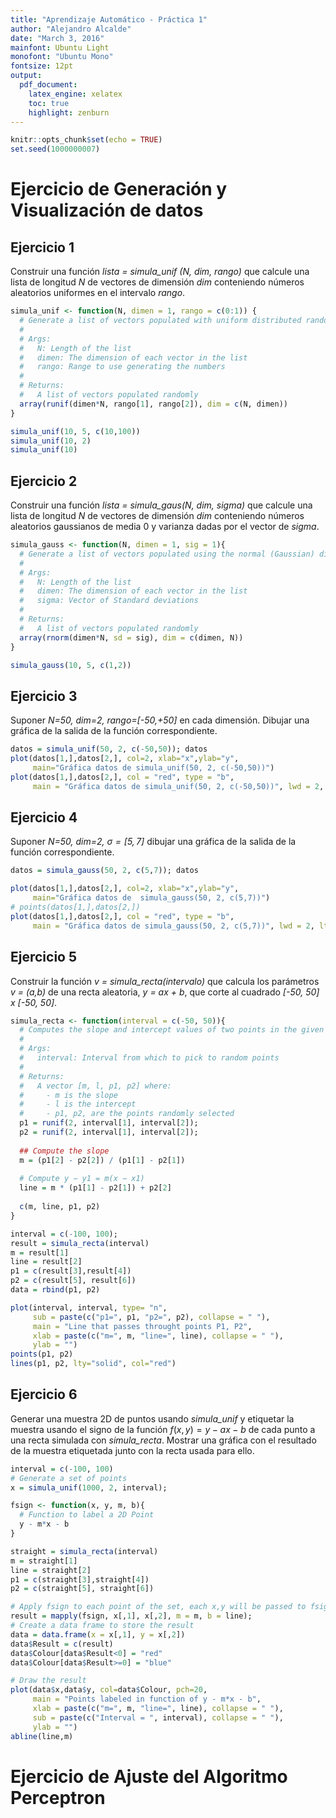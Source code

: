 ```yaml
---
title: "Aprendizaje Automático - Práctica 1"
author: "Alejandro Alcalde"
date: "March 3, 2016"
mainfont: Ubuntu Light
monofont: "Ubuntu Mono"
fontsize: 12pt
output:
  pdf_document:
    latex_engine: xelatex
    toc: true
    highlight: zenburn
---
```


```r
knitr::opts_chunk$set(echo = TRUE)
set.seed(1000000007)
```



# Ejercicio de Generación y Visualización de datos

## Ejercicio 1

Construir una función _lista = simula_unif (N, dim, rango)_ que calcule una lista de longitud _N_ de vectores de dimensión _dim_ conteniendo números aleatorios uniformes en el intervalo _rango_.

```r
simula_unif <- function(N, dimen = 1, rango = c(0:1)) {
  # Generate a list of vectors populated with uniform distributed random numbers
  #
  # Args:
  #   N: Length of the list
  #   dimen: The dimension of each vector in the list
  #   rango: Range to use generating the numbers
  #
  # Returns:
  #   A list of vectors populated randomly
  array(runif(dimen*N, rango[1], rango[2]), dim = c(N, dimen))
}

simula_unif(10, 5, c(10,100))
simula_unif(10, 2)
simula_unif(10)
```

## Ejercicio 2

Construir una función _lista = simula_gaus(N, dim, sigma)_ que calcule una lista de longitud _N_ de vectores de dimensión _dim_ conteniendo números aleatorios gaussianos de media 0 y varianza dadas por el vector de _sigma_.

```r
simula_gauss <- function(N, dimen = 1, sig = 1){
  # Generate a list of vectors populated using the normal (Gaussian) distribution
  #
  # Args:
  #   N: Length of the list
  #   dimen: The dimension of each vector in the list
  #   sigma: Vector of Standard deviations
  #
  # Returns:
  #   A list of vectors populated randomly
  array(rnorm(dimen*N, sd = sig), dim = c(dimen, N))
}

simula_gauss(10, 5, c(1,2))
```

## Ejercicio 3

Suponer _N=50, dim=2, rango=[-50,+50]_ en cada dimensión. Dibujar una gráfica de la salida de la función correspondiente.

```r
datos = simula_unif(50, 2, c(-50,50)); datos
plot(datos[1,],datos[2,], col=2, xlab="x",ylab="y", 
     main="Gráfica datos de simula_unif(50, 2, c(-50,50))")
plot(datos[1,],datos[2,], col = "red", type = "b", 
     main = "Gráfica datos de simula_unif(50, 2, c(-50,50))", lwd = 2, lty = 3)
```

## Ejercicio 4

Suponer _N=50, dim=2, $\sigma=[5,7]$_ dibujar una gráfica de la salida de la función correspondiente.

```r
datos = simula_gauss(50, 2, c(5,7)); datos

plot(datos[1,],datos[2,], col=2, xlab="x",ylab="y", 
     main="Gráfica datos de  simula_gauss(50, 2, c(5,7))")
# points(datos[1,],datos[2,])
plot(datos[1,],datos[2,], col = "red", type = "b",
     main = "Gráfica datos de simula_gauss(50, 2, c(5,7))", lwd = 2, lty = 3)
```

## Ejercicio 5

Construir la función _v = simula_recta(intervalo)_ que calcula los parámetros _v = (a,b)_ de una recta aleatoria, _y = ax + b_, que corte al cuadrado _[-50, 50] x [-50, 50]_.

```r

simula_recta <- function(interval = c(-50, 50)){
  # Computes the slope and intercept values of two points in the given interval
  #
  # Args:
  #   interval: Interval from which to pick to random points
  #
  # Returns:
  #   A vector [m, l, p1, p2] where:
  #     - m is the slope 
  #     - l is the intercept
  #     - p1, p2, are the points randomly selected
  p1 = runif(2, interval[1], interval[2]);
  p2 = runif(2, interval[1], interval[2]);
  
  ## Compute the slope
  m = (p1[2] - p2[2]) / (p1[1] - p2[1])
  
  # Compute y − y1 = m(x − x1)
  line = m * (p1[1] - p2[1]) + p2[2]
  
  c(m, line, p1, p2)
}

interval = c(-100, 100);
result = simula_recta(interval)
m = result[1]
line = result[2]
p1 = c(result[3],result[4])
p2 = c(result[5], result[6])
data = rbind(p1, p2)

plot(interval, interval, type= "n", 
     sub = paste(c("p1=", p1, "p2=", p2), collapse = " "), 
     main = "Line that passes throught points P1, P2",
     xlab = paste(c("m=", m, "line=", line), collapse = " "),
     ylab = "")
points(p1, p2)
lines(p1, p2, lty="solid", col="red")
```

## Ejercicio 6

Generar una muestra 2D de puntos usando _simula_unif_ y etiquetar la muestra usando el signo de la función $f(x,y) = y - ax - b$ de cada punto a una recta simulada con _simula_recta_. Mostrar una gráfica con el resultado de la muestra etiquetada junto con la recta usada para ello.

```r
interval = c(-100, 100)
# Generate a set of points
x = simula_unif(1000, 2, interval);

fsign <- function(x, y, m, b){
  # Function to label a 2D Point
  y - m*x - b
}

straight = simula_recta(interval)
m = straight[1]
line = straight[2]
p1 = c(straight[3],straight[4])
p2 = c(straight[5], straight[6])

# Apply fsign to each point of the set, each x,y will be passed to fsign
result = mapply(fsign, x[,1], x[,2], m = m, b = line);
# Create a data frame to store the result
data = data.frame(x = x[,1], y = x[,2])
data$Result = c(result)
data$Colour[data$Result<0] = "red"
data$Colour[data$Result>=0] = "blue"

# Draw the result
plot(data$x,data$y, col=data$Colour, pch=20,
     main = "Points labeled in function of y - m*x - b",
     xlab = paste(c("m=", m, "line=", line), collapse = " "),
     sub = paste(c("Interval = ", interval), collapse = " "),
     ylab = "")
abline(line,m)
```

# Ejercicio de Ajuste del Algoritmo Perceptron